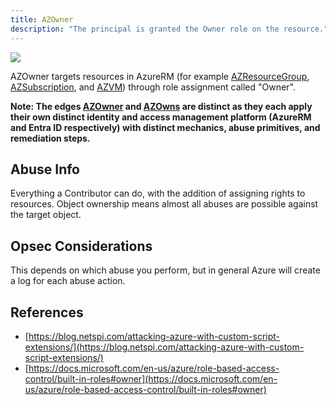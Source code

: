 ---
title: AZOwner
description: "The principal is granted the Owner role on the resource."
---

<img src="/assets/enterprise-AND-community-edition-pill-tag.svg"/> 


AZOwner targets resources in AzureRM (for example [AZResourceGroup](/resources/nodes/az-resource-group), [AZSubscription](/resources/nodes/az-subscription), and [AZVM](/resources/nodes/az-vm)) through role assignment called "Owner".

**Note: The edges [AZOwner](/resources/edges/owner) and [AZOwns](/resources/edges/owns) are distinct as they each apply their own distinct identity and access management platform (AzureRM and Entra ID respectively) with distinct mechanics, abuse primitives, and remediation steps.**

## Abuse Info

Everything a Contributor can do, with the addition of assigning rights to resources. Object ownership means almost all abuses are possible against the target object.

## Opsec Considerations

This depends on which abuse you perform, but in general Azure will create a log for each abuse action.

## References

* [https://blog.netspi.com/attacking-azure-with-custom-script-extensions/](https://blog.netspi.com/attacking-azure-with-custom-script-extensions/)
* [https://docs.microsoft.com/en-us/azure/role-based-access-control/built-in-roles#owner](https://docs.microsoft.com/en-us/azure/role-based-access-control/built-in-roles#owner)
